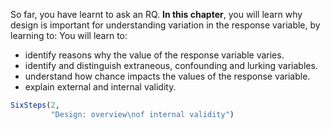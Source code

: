 ::: {.objectivesBox .objectives data-latex="{iconmonstr-target-4-240.png}"}
So far, you have learnt to ask an RQ.
**In this chapter**, you will learn why design is important for understanding variation in the response variable, by learning to:
You will learn to:

* identify reasons why the value of the response variable varies.
* identify and distinguish extraneous, confounding and lurking variables.
* understand how chance impacts the values of the response variable.
* explain external and internal validity.

:::


```r
SixSteps(2, 
         "Design: overview\nof internal validity")
```